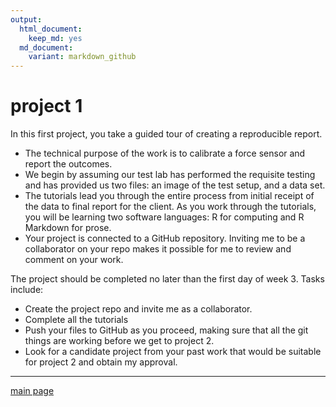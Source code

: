 ```yaml
---
output:
  html_document:
    keep_md: yes
  md_document:
    variant: markdown_github
--- 
```


# project 1

In this first project, you take a guided tour of creating a reproducible report. 

- The technical purpose of the work is to calibrate a force sensor and report the  outcomes.  
- We begin by assuming our test lab has performed the requisite testing and has provided us two files: an image of the test setup, and a data set. 
- The tutorials lead you through the entire process from initial receipt of the data to final report for the client. As you work through the tutorials, you will be learning two software languages: R for computing and R Markdown for prose. 
- Your project is connected to a GitHub repository. Inviting me to be a collaborator on your repo makes it possible for me to review and comment on your work. 


The project should be completed no later than the first day of week 3. Tasks include:

- Create the project repo and invite me as a collaborator. 
- Complete all the tutorials 
- Push your files to GitHub as you proceed, making sure that all the git things are working before we get to project 2.  
- Look for a candidate project from your past work that would be suitable for project 2 and obtain my approval. 


---

[main page](../README.md)




